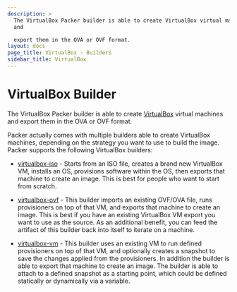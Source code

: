 ```yaml
---
description: >
  The VirtualBox Packer builder is able to create VirtualBox virtual machines
  and

  export them in the OVA or OVF format.
layout: docs
page_title: VirtualBox - Builders
sidebar_title: VirtualBox
---
```


# VirtualBox Builder

The VirtualBox Packer builder is able to create
[VirtualBox](https://www.virtualbox.org) virtual machines and export them in
the OVA or OVF format.

Packer actually comes with multiple builders able to create VirtualBox
machines, depending on the strategy you want to use to build the image. Packer
supports the following VirtualBox builders:

- [virtualbox-iso](/docs/builders/virtualbox-iso) - Starts from an ISO
  file, creates a brand new VirtualBox VM, installs an OS, provisions
  software within the OS, then exports that machine to create an image. This
  is best for people who want to start from scratch.

- [virtualbox-ovf](/docs/builders/virtualbox-ovf) - This builder imports
  an existing OVF/OVA file, runs provisioners on top of that VM, and exports
  that machine to create an image. This is best if you have an existing
  VirtualBox VM export you want to use as the source. As an additional
  benefit, you can feed the artifact of this builder back into itself to
  iterate on a machine.

- [virtualbox-vm](/docs/builders/virtualbox-vm) - This builder uses an
  existing VM to run defined provisioners on top of that VM, and optionally
  creates a snapshot to save the changes applied from the provisioners. In
  addition the builder is able to export that machine to create an image. The
  builder is able to attach to a defined snapshot as a starting point, which
  could be defined statically or dynamically via a variable.
